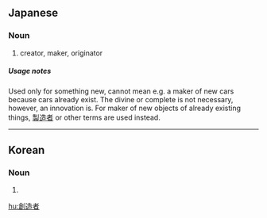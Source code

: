 ==Japanese==
{{ja-kanjitab|そう|ぞう|しゃ|yomi=o}}

===Noun===
{{ja-noun|そうぞうしゃ}}

# creator, maker, originator

=====Usage notes=====
Used only for something new, cannot mean e.g. a maker of new cars because cars already exist. The divine or complete is not necessary, however, an innovation is. For maker of new objects of already existing things, [[製造者]] or other terms are used instead.

----

==Korean==
{{ko-hanjatab}}

===Noun===
{{ko-noun|hj|hangeul=창조자}}

# {{hanja form of|창조자|[[creator]]}}

[[hu:創造者]]